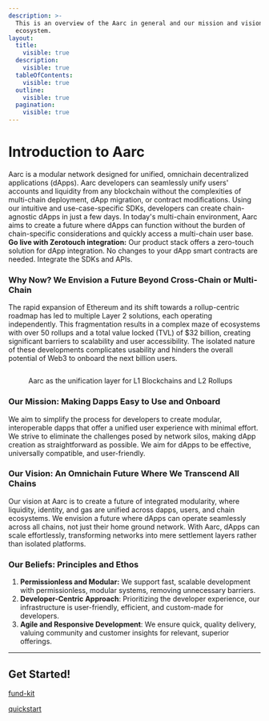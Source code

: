 ```yaml
---
description: >-
  This is an overview of the Aarc in general and our mission and vision for Web3
  ecosystem.
layout:
  title:
    visible: true
  description:
    visible: true
  tableOfContents:
    visible: true
  outline:
    visible: true
  pagination:
    visible: true
---
```


# Introduction to Aarc

Aarc is a modular network designed for unified, omnichain decentralized applications (dApps). Aarc developers can seamlessly unify users' accounts and liquidity from any blockchain without the complexities of multi-chain deployment, dApp migration, or contract modifications. Using our intuitive and use-case-specific SDKs, developers can create chain-agnostic dApps in just a few days. In today's multi-chain environment, Aarc aims to create a future where dApps can function without the burden of chain-specific considerations and quickly access a multi-chain user base. **Go live with Zerotouch integration:**  Our product stack offers a zero-touch solution for dApp integration. No changes to your dApp smart contracts are needed. Integrate the SDKs and APIs.

### Why Now? We Envision a Future Beyond Cross-Chain or Multi-Chain

The rapid expansion of Ethereum and its shift towards a rollup-centric roadmap has led to multiple Layer 2 solutions, each operating independently. This fragmentation results in a complex maze of ecosystems with over 50 rollups and a total value locked (TVL) of $32 billion, creating significant barriers to scalability and user accessibility. The isolated nature of these developments complicates usability and hinders the overall potential of Web3 to onboard the next billion users.

<figure><img src="../.gitbook/assets/image.png" alt/><figcaption><p>Aarc as the unification layer for L1 Blockchains and L2 Rollups</p></figcaption></figure>

### **Our Mission: Making Dapps Easy to Use and Onboard**

We aim to simplify the process for developers to create modular, interoperable dapps that offer a unified user experience with minimal effort. We strive to eliminate the challenges posed by network silos, making dApp creation as straightforward as possible. We aim for dApps to be effective, universally compatible, and user-friendly.

### **Our Vision: An Omnichain Future Where We Transcend All Chains**

Our vision at Aarc is to create a future of integrated modularity, where liquidity, identity, and gas are unified across dapps, users, and chain ecosystems. We envision a future where dApps can operate seamlessly across all chains, not just their home ground network. With Aarc, dApps can scale effortlessly, transforming networks into mere settlement layers rather than isolated platforms.

### Our Beliefs: Principles and Ethos

1. **Permissionless and Modular:** We support fast, scalable development with permissionless, modular systems, removing unnecessary barriers.
2. **Developer-Centric Approach**: Prioritizing the developer experience, our infrastructure is user-friendly, efficient, and custom-made for developers.
3. **Agile and Responsive Development**: We ensure quick, quality delivery, valuing community and customer insights for relevant, superior offerings.

***

## Get Started!

[fund-kit](./getting-started/fund-kit)

[quickstart](developers/quickstart)
